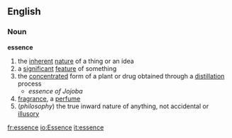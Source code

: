 ==English==
===Noun===
'''essence'''
# the [[inherent]] [[nature]] of a thing or an idea
# a [[significant]] [[feature]] of something
# the [[concentrated]] form of a plant or drug obtained through a [[distillation]] process
#* ''essence of Jojoba''
# [[fragrance]], a [[perfume]]
# (''philosophy'') the true inward nature of anything, not accidental or [[illusory]]

[[fr:essence]]
[[io:Essence]]
[[it:essence]]